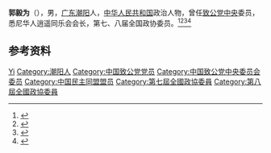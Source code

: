 '''郭毅为'''（{{bd|1928年|1月|}}），男，[[广东|广东]][[潮阳|潮阳]]人，[[中华人民共和国|中华人民共和国]]政治人物，曾任[[致公党中央|致公党中央]]委员，悉尼华人逍遥同乐会会长，第七、八届全国政协委员。<ref>{{Cite book|title=中华人民共和国职官志|author=何虎生, 李耀东, 向常福主编|publisher=中国社会出版社|year=2003|isbn=9787800883934|location=北京|pages=}}</ref><ref>{{Cite book|title=历届全国政协委员人名辞典|author=|publisher=中国国际广播出版社|year=1996|isbn=9787507813746|location=北京|pages=}}</ref><ref>{{Cite book|title=广州百科全书|author=《广州百科全书》编纂委员会编|publisher=中国大百科全书出版社|year=1994|isbn=|location=北京|pages=}}</ref><ref>{{Cite web|title=华侨华人与抗日战争|url=https://www.chinaqw.com/node2/node2796/node2882/node2896/node3248/node3249/userobject6ai261379.html|accessdate=2021-02-15|work=华声报}}</ref>

== 参考资料 ==
{{reflist}}

{{Authority control}}
{{DEFAULTSORT:Guo郭}}
[[Category:郭姓|Yi]]
[[Category:潮阳人|Category:潮阳人]]
[[Category:中国致公党党员|Category:中国致公党党员]]
[[Category:中国致公党中央委员会委员|Category:中国致公党中央委员会委员]]
[[Category:中国民主同盟盟员|Category:中国民主同盟盟员]]
[[Category:第七屆全國政協委員|Category:第七屆全國政協委員]]
[[Category:第八屆全國政協委員|Category:第八屆全國政協委員]]

{{中国人物小作品}}